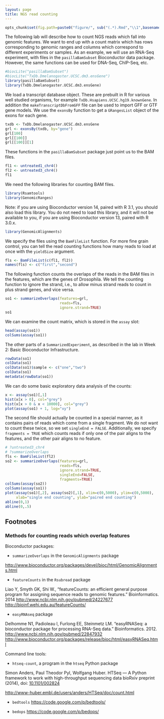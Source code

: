 ```yaml
---
layout: page
title: NGS read counting
---
```


```r
opts_chunk$set(fig.path=paste0("figure/", sub("(.*).Rmd","\\1",basename(knitr:::knit_concord$get('infile'))), "-"))
```

The following lab will describe how to count NGS reads which fall into genomic features. We want to end up with a count matrix which has rows corresponding to genomic ranges and columns which correspond to different experiments or samples. As an example, we will use an RNA-Seq experiment, with files in the `pasillaBamSubset` Bioconductor data package. However, the same functions can be used for DNA-Seq, ChIP-Seq, etc.

```r
#biocLite("pasillaBamSubset")
#biocLite("TxDb.Dmelanogaster.UCSC.dm3.ensGene")
library(pasillaBamSubset)
library(TxDb.Dmelanogaster.UCSC.dm3.ensGene)
```

We load a transcript database object. These are prebuilt in R for various well studied organisms, for example `TxDb.Hsapiens.UCSC.hg19.knownGene`. In addition the `makeTranscriptDbFromGFF` file can be used to import GFF or GTF gene models. We use the `exonsBy` function to get a `GRangesList` object of the exons for each gene.

```r
txdb <- TxDb.Dmelanogaster.UCSC.dm3.ensGene
grl <- exonsBy(txdb, by="gene")
grl[100]
grl[[100]]
grl[[100]][1]
```

These functions in the `pasillaBamSubset` package just point us to the BAM files.

```r
fl1 <- untreated1_chr4()
fl2 <- untreated3_chr4()
fl1
```

We need the following libraries for counting BAM files.

```r
library(Rsamtools)
library(GenomicRanges)
```

Note: if you are using Bioconductor version 14, paired with R 3.1, you should also load this library. You do not need to load this library, and it will not be available to you, if you are using Bioconductor version 13, paired with R 3.0.x.

```r
library(GenomicAlignments)
```

We specify the files using the `BamFileList` function. For more fine grain control, you can tell the read counting functions how many reads to load at once with the `yieldSize` argument.

```r
fls <- BamFileList(c(fl1, fl2))
names(fls) <- c("first","second")
```

The following function counts the overlaps of the reads in the BAM files in the features, which are the genes of Drosophila. We tell the counting function to ignore the strand, i.e., to allow minus strand reads to count in plus strand genes, and vice versa.

```r
so1 <- summarizeOverlaps(features=grl,
                         reads=fls,
                         ignore.strand=TRUE)
so1
```

We can examine the count matrix, which is stored in the `assay` slot:

```r
head(assay(so1))
colSums(assay(so1))
```

The other parts of a `SummarizedExperiment`, as described in the lab in Week 2: Basic Bioconductor Infrastructure.

```r
rowData(so1)
colData(so1)
colData(so1)$sample <- c("one","two")
colData(so1)
metadata(rowData(so1))
```

We can do some basic exploratory data analysis of the counts:

```r
x <- assay(so1)[,1]
hist(x[x > 0], col="grey")
hist(x[x > 0 & x < 10000], col="grey")
plot(assay(so1) + 1, log="xy")
```

The second file should actually be counted in a special manner, as it contains pairs of reads which come from a single fragment. We do not want to count these twice, so we set `singleEnd = FALSE`. Additionally, we specify `fragments = TRUE` which counts reads if only one of the pair aligns to the features, and the other pair aligns to no feature.

```r
# ?untreated3_chr4
# ?summarizeOverlaps
fls <- BamFileList(fl2)
so2 <- summarizeOverlaps(features=grl,
                         reads=fls,
                         ignore.strand=TRUE,
                         singleEnd=FALSE, 
                         fragments=TRUE)
colSums(assay(so2))
colSums(assay(so1))
plot(assay(so1)[,2], assay(so2)[,1], xlim=c(0,5000), ylim=c(0,5000),
     xlab="single end counting", ylab="paired end counting")
abline(0,1)
abline(0,.5)
```

## Footnotes

### Methods for counting reads which overlap features

Bioconductor packages:

- `summarizeOverlaps` in the `GenomicAlignments` package

<http://www.bioconductor.org/packages/devel/bioc/html/GenomicAlignments.html>

- `featureCounts` in the `Rsubread` package

Liao Y, Smyth GK, Shi W., "featureCounts: an efficient general purpose program for assigning sequence reads to genomic features." Bioinformatics. 2014
<http://www.ncbi.nlm.nih.gov/pubmed/24227677>
<http://bioinf.wehi.edu.au/featureCounts/>

- `easyRNAseq` package

Delhomme N1, Padioleau I, Furlong EE, Steinmetz LM. "easyRNASeq: a bioconductor package for processing RNA-Seq data." Bioinformatics. 2012.
<http://www.ncbi.nlm.nih.gov/pubmed/22847932>
<http://www.bioconductor.org/packages/release/bioc/html/easyRNASeq.html>

Command line tools: 

- `htseq-count`, a program in the `htseq` Python package

Simon Anders, Paul Theodor Pyl, Wolfgang Huber.
HTSeq — A Python framework to work with high-throughput sequencing data
bioRxiv preprint (2014), doi: [10.1101/002824](http://dx.doi.org/10.1101/002824)

<http://www-huber.embl.de/users/anders/HTSeq/doc/count.html>

- `bedtools` <https://code.google.com/p/bedtools/>

- `bedops` <https://code.google.com/p/bedops/>



